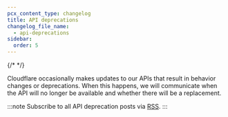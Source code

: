 ```yaml
---
pcx_content_type: changelog
title: API deprecations
changelog_file_name:
  - api-deprecations
sidebar:
  order: 5
---
```



{/* <!-- Actual content lives in /src/content/changelogs/api-deprecations.yaml. Update the file there for new entries to appear here. For more details, refer to https://developers.cloudflare.com/style-guide/documentation-content-strategy/content-types/changelog/#yaml-file --> */}

Cloudflare occasionally makes updates to our APIs that result in behavior changes or deprecations. When this happens, we will communicate when the API will no longer be available and whether there will be a replacement.

:::note
Subscribe to all API deprecation posts via [RSS](/changelog/index.xml).
:::

<ProductChangelog />
